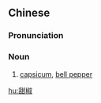==Chinese==
{{zh-forms}}

===Pronunciation===
{{zh-pron
|m=tiánjiāo
|c=tim4 ziu1
|mn=tiⁿ-chio
|cat=n
}}

===Noun===
{{zh-noun}}

# [[capsicum]], [[bell pepper]]

{{zh-cat|Fruits}}

[[hu:甜椒]]